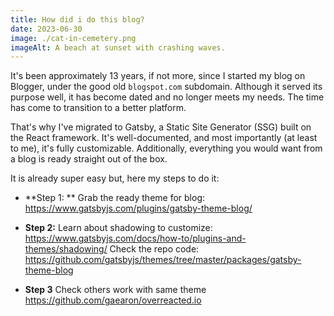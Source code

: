 ```yaml
---
title: How did i do this blog?
date: 2023-06-30
image: ./cat-in-cemetery.png
imageAlt: A beach at sunset with crashing waves.
---
```


It's been approximately 13 years, if not more, since I started my blog on Blogger, under the good old `blogspot.com` subdomain. Although it served its purpose well, it has become dated and no longer meets my needs. The time has come to transition to a better platform.

That's why I've migrated to Gatsby, a Static Site Generator (SSG) built on the React framework. It's well-documented, and most importantly (at least to me), it's fully customizable. Additionally, everything you would want from a blog is ready straight out of the box.

It is already super easy but, here my steps to do it:


* **Step 1: ** Grab the ready theme for blog: https://www.gatsbyjs.com/plugins/gatsby-theme-blog/

* **Step 2:** Learn about shadowing to customize:
https://www.gatsbyjs.com/docs/how-to/plugins-and-themes/shadowing/
Check the repo code:
https://github.com/gatsbyjs/themes/tree/master/packages/gatsby-theme-blog

* **Step 3** Check others work with same theme
https://github.com/gaearon/overreacted.io
